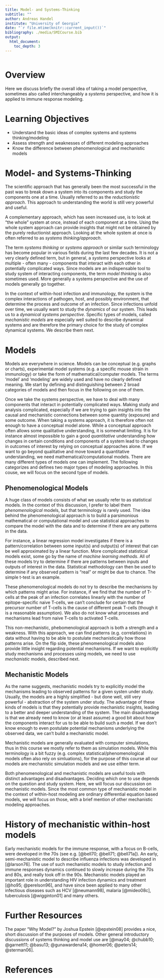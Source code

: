 ---
title: Model- and Systems-Thinking
subtitle: ""
author: Andreas Handel
institute: "University of Georgia"
date: "`r file.mtime(knitr::current_input())`"
bibliography: ./media/SMICourse.bib
output: 
  html_document:
    toc_depth: 3
---

```{r, echo = FALSE}
 
```


# Overview 
Here we discuss briefly the overall idea of taking a model perspective, sometimes also called interchangeably a _systems_ perspective, and how it is applied to immune response modeling.


# Learning Objectives
* Understand the basic ideas of complex systems and systems thinking/modeling
* Assess strength and weaknesses of different modeling approaches
* Know the difference between phenomenological and mechanistic models




# Model- and Systems-Thinking
The scientific approach that has generally been the most successful in the past was to break down a system into its components and study the components one at a time. Usually referred to as the *reductionistic approach*. This approach to understanding the world is still very powerful and useful. 

A complementary approach, which has seen increased use, is to look at "the whole" system at once, instead of each component at a time. Using the whole system approach can provide insights that might not be obtained by the purely reductionist approach. Looking at the whole system at once is often referred to as _systems thinking/approach_.

The term _systems thinking_ or _systems approach_ or similar such terminology has become popular in various fields during the last few decades. It is not a very clearly defined term, but in general, a _systems_ perspective looks at multiple - often many - components that interact with each other in potentially complicated ways. Since models are an indispensable tool to study system of interacting components, the term _model thinking_ is also sometimes used. More generally a systems perspective and the use of models generally go together.

In the context of within-host infection and immunology, the system is the complex interactions of pathogen, host, and possibly environment, that determine the process and outcome of an infection. Since infections unfold over time, we usually want to study the _dynamics_ of our system. This leads us to a _dynamical systems perspective_. Specific types of models, called _mechanistic models_ are especially well suited to describe dynamical systems and are therefore the primary choice for the study of complex dynamical systems. We describe them next.



# Models
Models are everywhere in science. Models can be conceptual (e.g. graphs or charts), experimental model systems (e.g. a specific mouse strain in immunology) or take the form of mathematical/computer models. The terms 'model' and 'modeling' are widely used and have no clearly defined meaning. We start by defining and distinguishing between 2 broad categories of models and then focus in the following on one of them. 

Once we take the systems perspective, we have to deal with many components that interact in potentially complicated ways. Making study and analysis complicated, especially if we are trying to gain insights into the causal and mechanistic connections between some quantity (exposure) and some outcome. When taking a systems approach, it is therefore often not enough to have a conceptual model alone. While a conceptual approach often allows some qualitative understanding, it is somewhat limiting. It is for instance almost impossible to gain a good *quantitative* understanding how changes in certain conditions and components of a system lead to changes in outcomes of interest by relying on conceptual approaches alone. If we want to go beyond qualitative and move toward a quantitative understanding, we need mathematical/computational models. There are many different types of models one can implement. The following categorizes and defines two major types of modeling approaches. In this couse, we will focus on the second type of models.


## Phenomenological Models
A huge class of models consists of what we usually refer to as statistical models. In the context of this discussion, I prefer to label them _phenomenological_ models, but that terminology is rarely used. The idea behind the phenomenological approach is to build a parsimonious mathematical or computational model and use statistical approaches to compare the model with the data and to determine if there are any patterns in the data. 

For instance, a linear regression model investigates if there is a pattern/correlation between some input(s) and output(s) of interest that can be well approximated by a linear function. More complicated statistical models exist, some go by the name of _machine learning methods_. All of these models try to determine if there are patterns between inputs and outputs of interest in the data. Statistical methodology can then be used to determine if any observed pattern is "real" or might be due to chance. The simple t-test is an example.

These phenomenological models do not try to describe the mechanisms by which patterns might arise. For instance, if we find that the number of T-cells at the peak of an infection correlates linearly with the number of epitope-specific naive T-cells, we can't conclude for certain that the precursor number of T-cells is the cause of different peak T-cells (though it is a reasonable assumption). We also do not know what processes and mechanisms lead from naive T-cells to activated T-cells.

This non-mechanistic, phebomenological approach is both a strength and a weakness. With this approach, we can find patterns (e.g. correlations) in data without having to be able to postulate mechanistically how those patterns arise. On the flip side, these phenomenological models also provide little insight regarding potential mechanisms. If we want to explicitly study mechanisms and processes using models, we need to use _mechanistic_ models, described next.



## Mechanistic Models
As the name suggests, mechanistic models try to explicitly model the mechanisms leading to observed patterns for a given systen under study. Usually, the models are a highly simplified - but done well, still very powerful - abstraction of the system under study. The advantage of these kinds of models is that they potentially provide mechanistic insights, leading to a better and deeper understanding of the system. The main disadvantage is that we already need to know (or at least assume) a good bit about how the components interact for us to be able to build such a model. If we don't know enough to even postulate potential mechanisms underlying the observed data, we can't build a mechanistic model.

Mechanistic models are generally evaluated with computer simulations, thus in this course we mostly refer to them as simulation models. While this terminology is a bit fuzzy (e.g. complex statistical/phenomenological models often also rely on simluations), for the purpose of this course all our models are mechanistic simulation models and we use either term.

Both phenomenological and mechanistic models are useful tools with distinct advantages and disadvantages. Deciding which one to use depends on the question and study system. Here, we will focus our discussion on mechanistic models. Since the most common type of mechanistic model in the context of within-host modeling are ordinary differential equation based models, we will focus on those, with a brief mention of other mechanistic modeling approaches.


# History of mechanistic within-host models
Early mechanistic models for the immune response, with a focus on B-cells, were developed in the 70s (see e.g. [@bell70; @bell71; @bell71a]). 
An early, semi-mechanistic model to describe influenza infections was developed in [@larson76].
The use of such mechanistic models to study infection and immune responses dynamics continued to slowly increase during the 70s and 80s, and really took off in the 90s. Mechanistic models played an important role in understanding HIV infection dynamics and treatment [@ho95; @perelson96], and have since been applied to many other infectious diseases such as HCV [@neumann98], malaria [@mideo08c], tuberculosis [@wigginton01] and many others.



# Further Resources

The paper "Why Model?" by Joshua Epstein [@epstein08] provides a nice, short discussion of the purposes of models. Other general introductory discussions of systems thinking and model use are [@may04; @chubb10; @garnett11; @basu13; @gunawardena14; @homer06; @peters14; @sterman06].


# References

